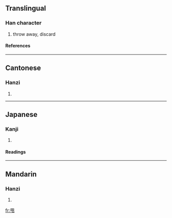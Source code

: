 ==Translingual==
===Han character===
{{Han char|rn=101|rad=用|as=00|sn=5|four=7721<sub>2</sub>|canj=月手山 (BQU)}}
# throw away, discard
====References====
{{Han ref|kx=0755.251|dkj=21704|dj=1166.020|hdz=10099.020|uh=7529|ud=29993|bh=A5CF|bd=42447}}

----
==Cantonese==
===Hanzi===
{{yue-hanzi|jyut=|y=lat1}}
# {{defn|Cantonese}}

----
==Japanese==
===Kanji===
{{ja-kanji|grade=|rs=用00}}
# {{defn|Japanese}} 
====Readings====
{{ja-readings|on=[[しゅつ]] (shutsu)|kun=|nanori=}}

----
==Mandarin==
===Hanzi===
{{cmn-hanzi|pin=[[shuǎi]] ([[shuai3]])|wg=shuai<sup>3</sup>}}
# {{defn|Mandarin}}

[[fr:甩]]